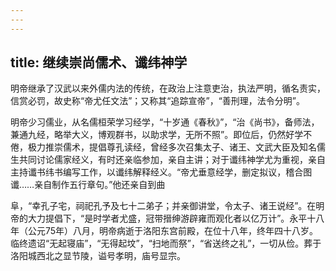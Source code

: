 ```yaml
---
---
---
```

title: 继续崇尚儒术、谶纬神学
---



明帝继承了汉武以来外儒内法的传统，在政治上注意吏治，执法严明，循名责实，信赏必罚，故史称“帝尤任文法”；又称其“追踪宣帝”，“善刑理，法令分明”。

明帝少习儒业，从名儒桓荣学习经学，“十岁通《春秋》”，“治《尚书》，备师法，兼通九经，略举大义，博观群书，以助求学，无所不照”。即位后，仍然好学不倦，极力推崇儒术，提倡尊孔读经，曾经多次召集太子、诸王、文武大臣及知名儒生共同讨论儒家经义，有时还亲临参加，亲自主讲；对于谶纬神学尤为重视，亲自主持谶书纬书编写工作，以谶纬解释经义。“帝尤垂意经学，删定拟议，稽合图谶……亲自制作五行章句。”他还亲自到曲

阜，“幸孔子宅，祠祀孔予及七十二弟子；并亲御讲堂，令太子、诸王说经”。在明帝的大力提倡下，“是时学者尤盛，冠带搢绅游辟雍而观化者以亿万计”。永平十八年（公元75年）八月，明帝病逝于洛阳东宫前殿，在位十八年，终年四十八岁。临终遗诏“无起寝庙”，“无得起坟”，“扫地而祭”，“省送终之礼”，一切从俭。葬于洛阳城西北之显节陵，谥号孝明，庙号显宗。